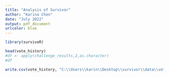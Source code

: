 ```yaml
---
title: "Analysis of Survivor"
author: "Karina Chen"
date: "July 2022"
output: pdf_document
urlcolor: blue
---
```


```r
library(survivoR)
```

```r
head(vote_history)
#df <- apply(challenge_results,2,as.character)
#df
```

```r
write.csv(vote_history, "C:\\Users\\karin\\Desktop\\survivor\\data\\vote_history.csv", row.names = FALSE)
```